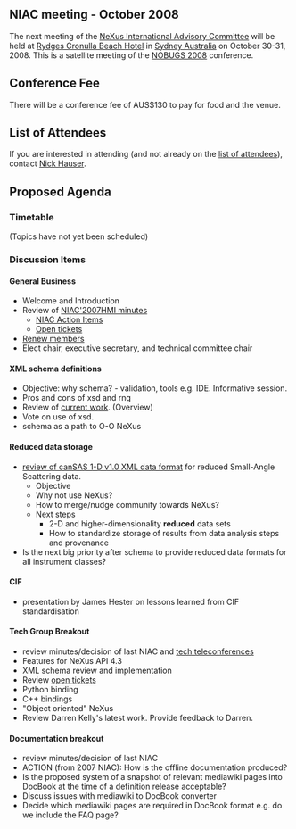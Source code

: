 == NIAC meeting - October 2008 ==

The next meeting of the [[NIAC|NeXus International Advisory Committee]] will be held at [http://www.rydges.com/hotel/0/RNCRON/Rydges-Cronulla-Sydney.htm Rydges Cronulla Beach Hotel] in [http://www.sydneyaustralia.com/en/ Sydney Australia] on October 30-31, 2008. This is a satellite meeting of the [http://www.nbi.ansto.gov.au/cgi-bin/nobugs2008/overview.ws3 NOBUGS 2008] conference.

==Conference Fee==

There will be a conference fee of AUS$130 to pay for food and the venue.

==List of Attendees==

If you are interested in attending (and not already on the [[NIAC2008_attendees|list of attendees]]), contact [[User:Nick Hauser|Nick Hauser]].

==Proposed Agenda==

=== Timetable ===
(Topics have not yet been scheduled)

=== Discussion Items ===
==== General Business ====
* Welcome and Introduction 
* Review of [[NIAC2007_Minutes|NIAC'2007HMI minutes]]
** [[NIACActionItems|NIAC Action Items]]
** [http://trac.nexusformat.org/definitions/report/3 Open tickets]
* [[Membership Dates|Renew members]]
* Elect chair, executive secretary, and technical committee chair

==== XML schema definitions ====
* Objective: why schema? - validation, tools e.g. IDE. Informative session. 
* Pros and cons of xsd and rng
* Review of [[Schema|current work]]. (Overview)
* Vote on use of xsd.
* schema as a path to O-O NeXus

==== Reduced data storage ====
* [http://www.smallangles.net/wgwiki/index.php/cansas1d_documentation review of canSAS 1-D v1.0 XML data format] for reduced Small-Angle Scattering data.
** Objective
** Why not use NeXus?
** How to merge/nudge community towards NeXus?
** Next steps
*** 2-D and higher-dimensionality '''reduced''' data sets
*** How to standardize storage of results from data analysis steps and provenance
* Is the next big priority after schema to provide reduced data formats for all instrument classes?

==== CIF ====
* presentation by James Hester on lessons learned from CIF standardisation

==== Tech Group Breakout ====
* review minutes/decision of last NIAC and [[Technical_Subcommittee|tech teleconferences]]
* Features for NeXus API 4.3
* XML schema review and implementation
* Review [http://trac.nexusformat.org/code/report/3 open tickets]
* Python binding
* C++ bindings
* "Object oriented" NeXus
* Review Darren Kelly's latest work. Provide feedback to Darren.

==== Documentation breakout ====
* review minutes/decision of last NIAC 
* ACTION (from 2007 NIAC): How is the offline documentation produced?
* Is the proposed system of a snapshot of relevant mediawiki pages into DocBook at the time of a definition release acceptable? 
* Discuss issues with mediawiki to DocBook converter
* Decide which mediawiki pages are required in DocBook format e.g. do we include the FAQ page?